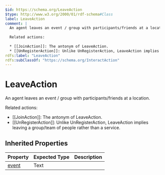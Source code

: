 ```yaml
---
$id: https://schema.org/LeaveAction
$type: http://www.w3.org/2000/01/rdf-schema#Class
label: LeaveAction
comment: |
  An agent leaves an event / group with participants/friends at a location.
  
  Related actions:
  
  * [[JoinAction]]: The antonym of LeaveAction.
  * [[UnRegisterAction]]: Unlike UnRegisterAction, LeaveAction implies leaving a group/team of people rather than a service.
rdfs:label: "LeaveAction"
rdfs:subClassOf: "https://schema.org/InteractAction"
---
```


# LeaveAction

An agent leaves an event / group with participants/friends at a location.

Related actions:

* [[JoinAction]]: The antonym of LeaveAction.
* [[UnRegisterAction]]: Unlike UnRegisterAction, LeaveAction implies leaving a group/team of people rather than a service.

## Inherited Properties

| Property | Expected Type | Description |
| --- | --- | --- |
| [event](https://schema.org/event) | Text |  |
